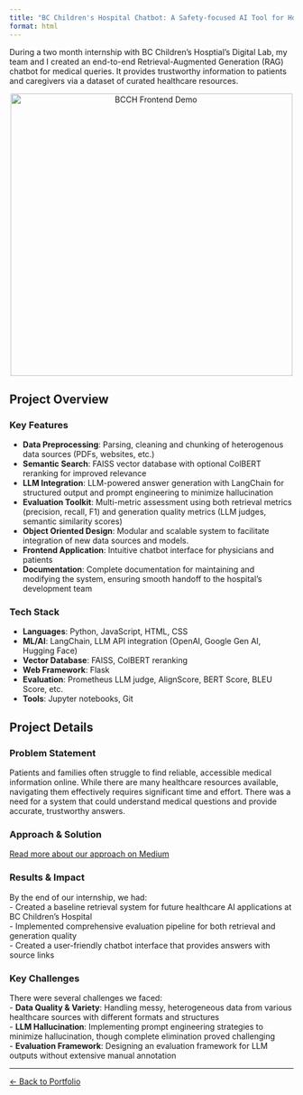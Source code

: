 ```yaml
---
title: "BC Children's Hospital Chatbot: A Safety-focused AI Tool for Hospital Discharge Support"
format: html
---
```


During a two month internship with BC Children's Hosptial's Digital Lab, my team and I created an end-to-end Retrieval-Augmented Generation (RAG) chatbot for medical queries. It provides trustworthy information to patients and caregivers via a dataset of curated healthcare resources.

<div style="text-align: center;">
<img src="BCCH_frontend_gif.gif" width="500" alt="BCCH Frontend Demo">
</div>

## Project Overview

<div class="row">
<div class="col-md-6">

### **Key Features**
- **Data Preprocessing**: Parsing, cleaning and chunking of heterogenous data sources (PDFs, websites, etc.)
- **Semantic Search**: FAISS vector database with optional ColBERT reranking for improved relevance  
- **LLM Integration**: LLM-powered answer generation with LangChain for structured output and prompt engineering to minimize hallucination
- **Evaluation Toolkit**: Multi-metric assessment using both retrieval metrics (precision, recall, F1) and generation quality metrics (LLM judges, semantic similarity scores)  
- **Object Oriented Design**: Modular and scalable system to facilitate integration of new data sources and models.
- **Frontend Application**: Intuitive chatbot interface for physicians and patients
- **Documentation**: Complete documentation for maintaining and modifying the system, ensuring smooth handoff to the hospital's development team

</div>
<div class="col-md-6">

### **Tech Stack**
- **Languages**: Python, JavaScript, HTML, CSS
- **ML/AI**: LangChain, LLM API integration (OpenAI, Google Gen AI, Hugging Face)
- **Vector Database**: FAISS, ColBERT reranking
- **Web Framework**: Flask
- **Evaluation**: Prometheus LLM judge, AlignScore, BERT Score, BLEU Score, etc.
- **Tools**: Jupyter notebooks, Git

</div>
</div>

## Project Details

### Problem Statement
Patients and families often struggle to find reliable, accessible medical information online. While there are many healthcare resources available, navigating them effectively requires significant time and effort. There was a need for a system that could understand medical questions and provide accurate, trustworthy answers.

### Approach & Solution
[Read more about our approach on Medium](https://medium.com/@jonathankeigan/chatgpt-makes-mistakes-dont-be-outrageous-c0d7d2f947a2)

### Results & Impact
By the end of our internship, we had:  
- Created a baseline retrieval system for future healthcare AI applications at BC Children's Hospital    
- Implemented comprehensive evaluation pipeline for both retrieval and generation quality  
- Created a user-friendly chatbot interface that provides answers with source links  

### Key Challenges
There were several challenges we faced:  
- **Data Quality & Variety**: Handling messy, heterogeneous data from various healthcare sources with different formats and structures  
- **LLM Hallucination**: Implementing prompt engineering strategies to minimize hallucination, though complete elimination proved challenging  
- **Evaluation Framework**: Designing an evaluation framework for LLM outputs without extensive manual annotation  


<!-- ### Lessons Learned
- -->

---

[← Back to Portfolio](portfolio.html)
